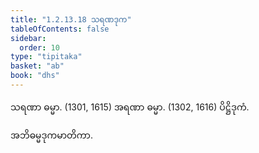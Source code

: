 ```yaml
---
title: "1.2.13.18 သရဏဒုက"
tableOfContents: false
sidebar:
  order: 10
type: "tipitaka"
basket: "ab"
book: "dhs"
---
```



<DynamicBreadcrumb />

<Division number="122" book="dhs">

<Paragraph number="279" book="dhs">
သရဏာ ဓမ္မာ. (<Emphasis>1301, 1615</Emphasis>)
</Paragraph>

<Paragraph number="280" book="dhs">
အရဏာ ဓမ္မာ. (<Emphasis>1302, 1616</Emphasis>)

</Paragraph>
</Division>

<Paragraph number="281" type="center" book="dhs">
ပိဋ္ဌိဒုကံ.

  
အဘိဓမ္မဒုကမာတိကာ.
</Paragraph>